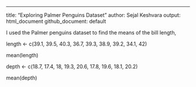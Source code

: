 ---
title: "Exploring Palmer Penguins Dataset"
author: Sejal Keshvara
output: html_document
github_document: default

I used the Palmer penguins dataset to find the means of the bill length,

length <- c(39.1, 39.5, 40.3, 36.7, 39.3, 38.9, 39.2, 34.1, 42)

mean(length)

depth <- c(18.7, 17.4, 18, 19.3, 20.6, 17.8, 19.6, 18.1, 20.2)

mean(depth)

